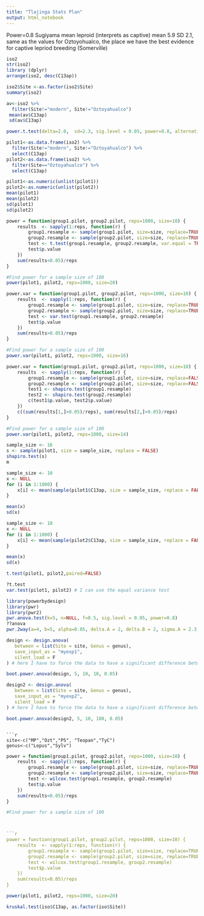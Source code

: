 ```yaml
---
title: "Tlajinga Stats Plan"
output: html_notebook
---
```


Power=0.8
Sugiyama mean leproid (interprets as captive) mean 5.9 SD 2.1, same as the values for Oztoyohualco, the place we have the best evidence for captive lepriod breeding (Somerville)


```r
iso2
str(iso2)
library (dplyr)
arrange(iso2, desc(C13ap))
```
```r
iso2$Site <-as.factor(iso2$Site)
summary(iso2)
```

```r
av<-iso2 %>%
  filter(Site!="modern", Site!="Oztoyahualco")
 mean(av$C13ap)
 sd(av$C13ap)
```
```r
power.t.test(delta=2.0,  sd=2.3, sig.level = 0.05, power=0.8, alternative = "one.sided", type = c("two.sample"))
```



```r
pilot1<-as.data.frame(iso2) %>%
  filter(Site!="modern", Site!="Oztoyahualco") %>%
  select(C13ap)
pilot2<-as.data.frame(iso2) %>%
  filter(Site=="Oztoyahualco") %>%
  select(C13ap)
```
```r
pilot1<-as.numeric(unlist(pilot1))
pilot2<-as.numeric(unlist(pilot2))
mean(pilot1)
mean(pilot2)
sd(pilot1)
sd(pilot2)
```

```r
power = function(group1.pilot, group2.pilot, reps=1000, size=10) {
    results  <- sapply(1:reps, function(r) {
        group1.resample <- sample(group1.pilot, size=size, replace=TRUE) 
        group2.resample <- sample(group2.pilot, size=size, replace=TRUE) 
        test <- t.test(group1.resample, group2.resample, var.equal = TRUE, paired=FALSE, alternative ="two.sided")
        test$p.value
    })
    sum(results<0.05)/reps
}


```
```r
#Find power for a sample size of 100
power(pilot1, pilot2, reps=1000, size=20)
```



```r
power.var = function(group1.pilot, group2.pilot, reps=1000, size=10) {
    results  <- sapply(1:reps, function(r) {
        group1.resample <- sample(group1.pilot, size=size, replace=TRUE) 
        group2.resample <- sample(group2.pilot, size=size, replace=TRUE) 
        test <- var.test(group1.resample, group2.resample)
        test$p.value
    })
    sum(results>0.05)/reps
}


```
```r
#Find power for a sample size of 100
power.var(pilot1, pilot2, reps=1000, size=16)
```

```r
power.var = function(group1.pilot, group2.pilot, reps=1000, size=10) {
    results  <- sapply(1:reps, function(r) {
        group1.resample <- sample(group1.pilot, size=size, replace=FALSE) 
        group2.resample <- sample(group2.pilot, size=size, replace=FALSE) 
        test1 <- shapiro.test(group1.resample)
        test2 <- shapiro.test(group2.resample)
        c(test1$p.value, test2$p.value)
    })
    c((sum(results[1,]>0.05)/reps), sum(results[2,]>0.05)/reps)
}


```
```r
#Find power for a sample size of 100
power.var(pilot1, pilot2, reps=1000, size=14)
```

```r
sample_size <- 16
s <- sample(pilot1, size = sample_size, replace = FALSE)
shapiro.test(s)
m
```
```r
sample_size <- 10
x <- NULL
for (i in 1:1000) {
    x[i] <- mean(sample(pilot1$C13ap, size = sample_size, replace = FALSE))
}
```
```r
mean(x)
sd(x)
```
```r
sample_size <- 10
x <- NULL
for (i in 1:1000) {
    x[i] <- mean(sample(pilot2$C13ap, size = sample_size, replace = FALSE))
}
```
```r
mean(x)
sd(x)
```
```r
t.test(pilot1, pilot2,paired=FALSE)
```

```r
?t.test
var.test(pilot1, pilot2) # I can use the equal variance test
```

```r
library(powerbydesign)
library(pwr)
library(pwr2)
pwr.anova.test(k=5, n=NULL, f=0.5, sig.level = 0.05, power=0.8)
??anova
pwr.2way(a=4, b=5, alpha=0.05, delta.A = 2, delta.B = 2, sigma.A = 2.3, sigma.B = 2.3, size.A=8, size.B=10)
```

```r
design <- design.anova(
   between = list(Site = site, Genus = genus),
   save_input_as = "myexp1",
   silent_load = F
) # here I have to force the data to have a significant difference between lepus and sylv. 
```
```r
boot.power.anova(design, 5, 10, 10, 0.05)
```



```r
design2 <- design.anova(
   between = list(Site = site, Genus = genus),
   save_input_as = "myexp2",
   silent_load = F
) # here I have to force the data to have a significant difference between lepus and sylv. 
```
```r
boot.power.anova(design2, 5, 10, 100, 0.05)
```
```

```r
site<-c("MP","Ozt","P5", "Teopan","TyC")
genus<-c("Lepus","Sylv")
```

```r
power = function(group1.pilot, group2.pilot, reps=1000, size=10) {
    results  <- sapply(1:reps, function(r) {
        group1.resample <- sample(group1.pilot, size=size, replace=TRUE) 
        group2.resample <- sample(group2.pilot, size=size, replace=TRUE) 
        test <- wilcox.test(group1.resample, group2.resample)
        test$p.value
    })
    sum(results<0.05)/reps
}


```

```r
#Find power for a sample size of 100



```r
power = function(group1.pilot, group2.pilot, reps=1000, size=10) {
    results  <- sapply(1:reps, function(r) {
        group1.resample <- sample(group1.pilot, size=size, replace=TRUE) 
        group2.resample <- sample(group2.pilot, size=size, replace=TRUE) 
        test <- wilcox.test(group1.resample, group2.resample)
        test$p.value
    })
    sum(results<0.05)/reps
}
```
```r
power(pilot1, pilot2, reps=1000, size=20)
```
```r
kruskal.test(iso$C13ap, as.factor(iso$Site))
```



